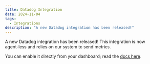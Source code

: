 ```yaml
---
title: Datadog Integration
date: 2024-11-04
tags:
  - Integrations
description: "A new Datadog integration has been released!"
---
```


A new Datadog integration has been released! This integration is now agent-less and relies on our system to send metrics.

You can enable it directly from your dashboard; read the [docs here](https://docs.mergify.com/integrations/datadog/).

